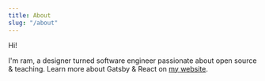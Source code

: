 ```yaml
---
title: About
slug: "/about"
---
```


Hi!

I'm ram, a designer turned software engineer passionate about open source & teaching. Learn more about Gatsby & React on [my website](https://www.https://github.com/ramgopalio).
